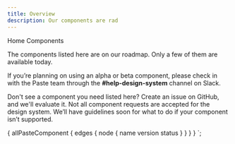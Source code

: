 ```yaml
---
title: Overview
description: Our components are rad
---
```



<Breadcrumb>
  <BreadcrumbItem to="/">Home</BreadcrumbItem>
</Breadcrumb>
<Heading as="h1" headingStyle="headingStyle10"
>
  Components
</Heading>

<P>
  The components listed here are on our roadmap.  Only a few of them are available today.
</P>

<P>
  If you’re planning on using an alpha or beta component, please check in with the Paste team through the <strong>#help-design-system</strong> channel on Slack.
</P>

<P>
  Don't see a component you need listed here? <Anchor href="https://github.com/twilio-labs/paste/issues">Create an issue on GitHub</Anchor>, and we'll evaluate it. Not all component
  requests are accepted for the design system. We’ll have guidelines soon for what to do if your component isn’t
  supported.
</P>

<ComponentOverviewTable componentsList={props.data.allPasteComponent.edges} />

  {
    allPasteComponent {
      edges {
        node {
          name
          version
          status
        }
      }
    }
  }
`;
